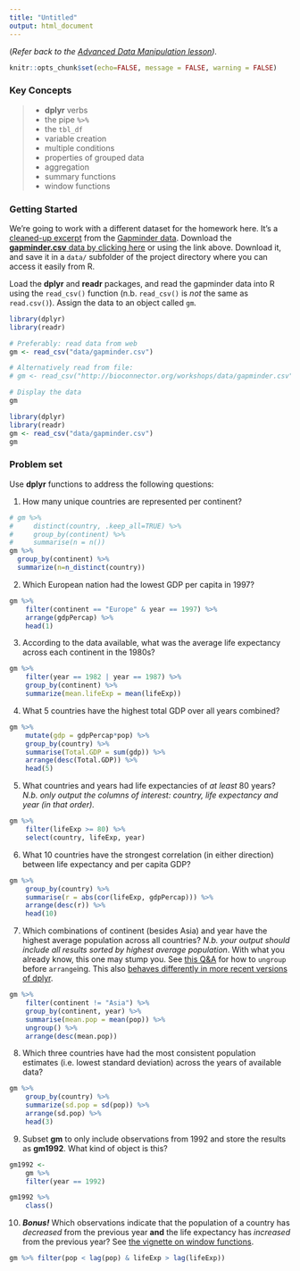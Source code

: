 ```yaml
---
title: "Untitled"
output: html_document
---
```


(_Refer back to the [Advanced Data Manipulation lesson](r-dplyr-yeast.html))._

```r
knitr::opts_chunk$set(echo=FALSE, message = FALSE, warning = FALSE)
```

### Key Concepts

> 
- **dplyr** verbs
- the pipe `%>%`
- the `tbl_df`
- variable creation
- multiple conditions
- properties of grouped data
- aggregation
- summary functions
- window functions

### Getting Started

We're going to work with a different dataset for the homework here. It's a [cleaned-up excerpt](https://github.com/jennybc/gapminder) from the [Gapminder data](http://www.gapminder.org/data/). Download the [**gapminder.csv** data by clicking here](data/gapminder.csv) or using the link above. Download it, and save it in a `data/` subfolder of the project directory where you can access it easily from R.


Load the **dplyr** and **readr** packages, and read the gapminder data into R using the `read_csv()` function (n.b. `read_csv()` is _not_ the same as `read.csv()`). Assign the data to an object called `gm`.

<!-- In your submitted homework assignment, I would prefer you use the `read_csv()` function to read the data directly from the web (see below). This way I can run your R code without worrying about whether I have the `data/` directory or not. -->

```r
library(dplyr)
library(readr)

# Preferably: read data from web
gm <- read_csv("data/gapminder.csv")

# Alternatively read from file:
# gm <- read_csv("http://bioconnector.org/workshops/data/gapminder.csv")

# Display the data
gm
```


```r
library(dplyr)
library(readr)
gm <- read_csv("data/gapminder.csv")
gm
```


### Problem set

Use **dplyr** functions to address the following questions:

1) How many unique countries are represented per continent?

```r
# gm %>%
#     distinct(country, .keep_all=TRUE) %>%
#     group_by(continent) %>%
#     summarise(n = n())
gm %>% 
  group_by(continent) %>% 
  summarize(n=n_distinct(country))
```


2) Which European nation had the lowest GDP per capita in 1997? 

```r
gm %>%
    filter(continent == "Europe" & year == 1997) %>%
    arrange(gdpPercap) %>%
    head(1)
```


3) According to the data available, what was the average life expectancy across each continent in the 1980s?

```r
gm %>%
    filter(year == 1982 | year == 1987) %>%
    group_by(continent) %>%
    summarize(mean.lifeExp = mean(lifeExp))
```


4) What 5 countries have the highest total GDP over all years combined?

```r
gm %>%
    mutate(gdp = gdpPercap*pop) %>%
    group_by(country) %>%
    summarise(Total.GDP = sum(gdp)) %>%
    arrange(desc(Total.GDP)) %>%
    head(5)
```


5) What countries and years had life expectancies of _at least_ 80 years? _N.b. only output the columns of interest: country, life expectancy and year (in that order)._

```r
gm %>%
    filter(lifeExp >= 80) %>%
    select(country, lifeExp, year)
```


6) What 10 countries have the strongest correlation (in either direction) between life expectancy and per capita GDP?

```r
gm %>%
    group_by(country) %>%
    summarise(r = abs(cor(lifeExp, gdpPercap))) %>%
    arrange(desc(r)) %>%
    head(10)
```


7) Which combinations of continent (besides Asia) and year have the highest average population across all countries? _N.b. your output should include all results sorted by highest average population_. With what you already know, this one may stump you. See [this Q&A](http://stackoverflow.com/q/27207963/654296) for how to `ungroup` before `arrange`ing. This also [behaves differently in more recent versions of dplyr](https://github.com/hadley/dplyr/releases/tag/v0.5.0).

```r
gm %>%
    filter(continent != "Asia") %>%
    group_by(continent, year) %>%
    summarise(mean.pop = mean(pop)) %>%
    ungroup() %>%
    arrange(desc(mean.pop)) 
```


8) Which three countries have had the most consistent population estimates (i.e. lowest standard deviation) across the years of available data? 

```r
gm %>%
    group_by(country) %>%
    summarize(sd.pop = sd(pop)) %>%
    arrange(sd.pop) %>%
    head(3)
```


9) Subset **gm** to only include observations from 1992 and store the results as **gm1992**. What kind of object is this?

```r
gm1992 <-
    gm %>%
    filter(year == 1992)

gm1992 %>% 
    class()
```


10) **_Bonus!_** Which observations indicate that the population of a country has *decreased* from the previous year **and** the life expectancy has *increased* from the previous year? See [the vignette on window functions](https://cran.r-project.org/web/packages/dplyr/vignettes/window-functions.html).

```r
gm %>% filter(pop < lag(pop) & lifeExp > lag(lifeExp))
```
